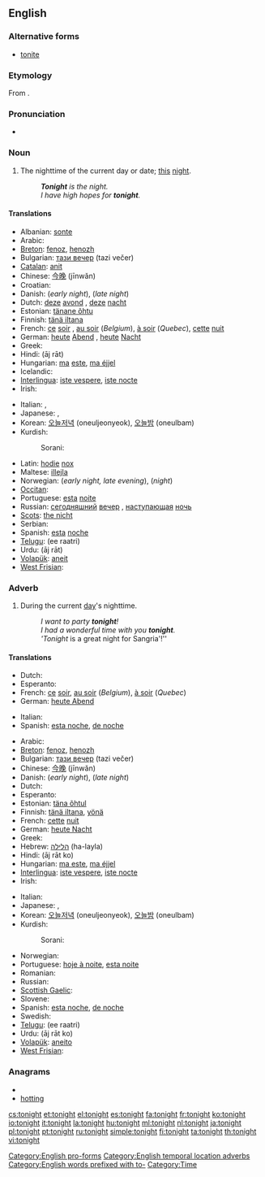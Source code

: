 ==English==

===Alternative forms===
* [[tonite]]

===Etymology===
From {{etyl|ang}} {{term|toniht|tōniht|lang=ang}}.

===Pronunciation===
* {{audio|en-us-tonight.ogg|Audio (US)}}
*: {{rhymes|aɪt}}

===Noun===
{{en-noun}}

# The nighttime of the current day or date; [[this]] [[night]].
#: '''''Tonight''' is the night.''
#: ''I have high hopes for '''tonight'''.''

====Translations====
{{trans-top|nighttime today}}
* Albanian: [[sonte]]
* Arabic: {{Arab|[[الليلة]]}} {{unicode|(al-léila)}}
* [[Breton]]: [[fenoz]], [[henozh]]
* Bulgarian: [[тази вечер]] (tazi večer)
* [[Catalan]]: [[anit]]
* Chinese: [[今晚]] (jīnwǎn)
* Croatian: {{t-|hr|noćas}}
* Danish: {{t|da|i aften}} (''early night''), {{t|da|i nat}} (''late night'')
* Dutch: [[deze]] [[avond]] {{m}}, [[deze]] [[nacht]] {{m}}
* Estonian: [[tänane õhtu]]
* Finnish: [[tänä iltana]]
* French: [[ce]] [[soir]] {{m}}, [[au soir]] (''Belgium''), [[à soir]] (''Quebec''), [[cette]] [[nuit]] {{f}}
* German: [[heute]] [[Abend]] {{m}}, [[heute]] [[Nacht]] {{f}}
* Greek: {{t+|el|απόψε|tr=apópse}}
* Hindi: {{t-|hi|आज रात|f|xs=Hindi}} (āj rāt)
* Hungarian: [[ma]] [[este]], [[ma éjjel]]
* Icelandic: {{t|is|í kvöld}}
* [[Interlingua]]: [[iste vespere]], [[iste nocte]]
* Irish: {{t-|ga|anocht|xs=Irish}}
{{trans-mid}}
* Italian: {{t+|it|stasera}}, {{t-|it|stanotte}}
* Japanese: {{t-|ja|今夜|tr=こんや, kon'ya}},  {{t|ja|今晩|tr=こんばん, komban}}
* Korean: [[오늘저녁]] (oneuljeonyeok), [[오늘밤]] (oneulbam)
* Kurdish:
*: Sorani: {{t|ku|ئه‌م شه‌و|tr=am shaw|sc=ku-Arab}}
* Latin: [[hodie]] [[nox]]
* Maltese: [[illejla]]
* Norwegian: {{t|no|i}} {{t|no|kveld}} (''early night, late evening''), {{t|no|i}} {{t|no|natt}} (''night'')
* [[Occitan]]: {{t|oc|anuèit}} {{t|oc|anuèch}}
* Portuguese: [[esta]] [[noite]]
* Russian: [[сегодняшний]] [[вечер]] {{m}}, [[наступающий|наступающая]] [[ночь]] {{f}}
* [[Scots]]: [[nicht#Scots|the nicht]]
* Serbian: {{t-|sr|noćas}}
* Spanish: [[esta]] [[noche]]
* [[Telugu]]: {{t|te|ఈ రాత్రి}} (ee raatri)
* Urdu: {{t-|ur|آج رات|f|xs=Urdu}} (āj rāt)
* [[Volapük]]: [[aneit]]
* [[West Frisian]]: {{t-|fy|jûn|xs=West Frisian}}
{{trans-bottom}}

===Adverb===
{{en-adv|-}}

# During the current [[day]]'s nighttime.
#: ''I want to party '''tonight'''!''
#: ''I had a wonderful time with you '''tonight'''.''
#: '''Tonight'' is a great night for Sangria'!''

====Translations====
{{trans-top|during today's evening}}
* Dutch: {{t+|nl|vanavond}}
* Esperanto: {{t|eo|ĉi-vespere}}
* French: [[ce]] [[soir]], [[au soir]] (''Belgium''), [[à soir]] (''Quebec'')
* German: [[heute Abend]]
{{trans-mid}}
* Italian: {{t+|it|stasera}}
* Spanish: [[esta noche]], [[de noche]]
{{trans-bottom}}

{{trans-top|during today's nighttime}}
* Arabic: {{Arab|[[الليلة]]}} {{unicode|(al-léila)}}
* [[Breton]]: [[fenoz]], [[henozh]]
* Bulgarian: [[тази вечер]] (tazi večer)
* Chinese: [[今晚]] (jīnwǎn)
* Danish: {{t|da|i aften}} (''early night''), {{t|da|i nat}} (''late night'')
* Dutch: {{t+|nl|vannacht}}
* Esperanto: {{t|eo|ĉi-nokte}}
* Estonian: [[täna õhtul]]
* Finnish: [[tänä iltana]], [[yönä]]
* French: [[cette]] [[nuit]]
* German: [[heute Nacht]]
* Greek: {{t+|el|απόψε|tr=apópse}}
* Hebrew: [[הלילה]] (ha-layla)
* Hindi: {{t-|hi|आज रात को|xs=Hindi}} (āj rāt ko)
* Hungarian: [[ma este]], [[ma éjjel]]
* [[Interlingua]]: [[iste vespere]], [[iste nocte]]
* Irish: {{t-|ga|anocht|xs=Irish}}
{{trans-mid}}
* Italian: {{t-|it|stanotte}}
* Japanese: {{t-|ja|今夜|tr=こんや, kon'ya}},  {{t|ja|今晩|tr=こんばん, komban}}
* Korean: [[오늘저녁]] (oneuljeonyeok), [[오늘밤]] (oneulbam)
* Kurdish:
*: Sorani: {{t|ku|ئه‌م شه‌و|tr=am shaw|sc=ku-Arab}}
* Norwegian: {{t|no|i kveld}}
* Portuguese: [[hoje à noite]], [[esta noite]]
* Romanian: {{t-|ro|deseară}}
* Russian: {{t-|ru|сегодня вечером|tr=sevódnja véčerom}}
* [[Scottish Gaelic]]: {{t-|gd|a-nochd|xs=Scottish Gaelic}}
* Slovene: {{t+|sl|nocoj}}
* Spanish: [[esta noche]], [[de noche]]
* Swedish: {{t-|sv|i kväll}}
* [[Telugu]]: {{t|te|ఈ రాత్రి}} (ee raatri)
* Urdu: {{t-|ur|آج رات کو|xs=Urdu}} (āj rāt ko)
* [[Volapük]]: [[aneito]]
* [[West Frisian]]: {{t|fy|jûn |xs=West Frisian}}
{{trans-bottom}}

===Anagrams===
* {{alphagram|ghinott}}
* [[hotting#English|hotting]]

[[Category:English pro-forms]]
[[Category:English temporal location adverbs]]
[[Category:English words prefixed with to-]]
[[Category:Time]]

[[cs:tonight]]
[[et:tonight]]
[[el:tonight]]
[[es:tonight]]
[[fa:tonight]]
[[fr:tonight]]
[[ko:tonight]]
[[io:tonight]]
[[it:tonight]]
[[la:tonight]]
[[hu:tonight]]
[[ml:tonight]]
[[nl:tonight]]
[[ja:tonight]]
[[pl:tonight]]
[[pt:tonight]]
[[ru:tonight]]
[[simple:tonight]]
[[fi:tonight]]
[[ta:tonight]]
[[th:tonight]]
[[vi:tonight]]
